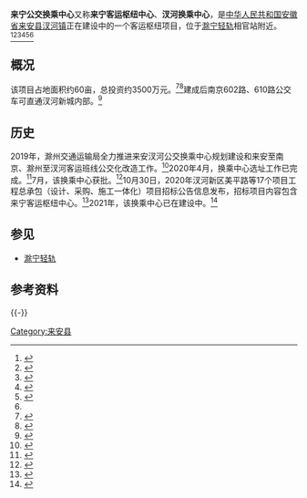 '''来宁公交换乘中心'''又称'''来宁客运枢纽中心'''、'''汊河换乘中心'''，是[[中华人民共和国|中华人民共和国]][[安徽省|安徽省]][[来安县|来安县]][[汊河镇|汊河镇]]正在建设中的一个客运枢纽项目，位于[[南京地铁S4号线|滁宁轻轨]]相官站附近。<ref>{{cite web|url=http://liuyan.people.com.cn/threads/content?tid=7714482|title=关于长三角一体化桥头堡之汊河新区的建言|publisher=人民网|date=2020-06-27}}</ref><ref>{{cite web|url=http://www.chuzhou.gov.cn/public/161054683/1109532724.html|title=2020年汊河新区美平路等17个项目工程总承包（设计、采购、施工一体化）项目招标公告信息 |publisher=来安县政府|date=2020-10-30}}</ref><ref>{{cite web|url=http://www.chuzhou.gov.cn/zxzx/jryw/1109506815.html|title=大江东去“滁”争先|publisher=滁州市政府|date=2020-09-14}}</ref><ref>{{cite web|url=https://mp.weixin.qq.com/s/Bkhgmk89yCKueVdOIWaWVw|title=融入长三角，滁州加速度~|publisher=滁州市政府发布|date=2020-10-29|access-date=2020-11-03|archive-date=2020-11-07|archive-url=https://web.archive.org/web/20201107034731/https://mp.weixin.qq.com/s/Bkhgmk89yCKueVdOIWaWVw|dead-url=no}}</ref><ref>{{cite web|url=http://jsnews.jschina.com.cn/zt2020/jbxqcfx/mtjjxq/cfxtp/202004/t20200416_2531385.shtml|title=滁州对接新区交通规划出炉|publisher=中国江苏网|date=2020-04-16}}</ref><ref name="jianshe"/>

==概况==
该项目占地面积约60亩，总投资约3500万元。<ref>{{cite web|url=http://www.chuzhou.gov.cn/ztzl/djdjbjsxcz/cgzs/1083052061.html|title=对接“大江北”，滁州交通谋新篇|publisher=滁州市政府|date=2019-10-16}}</ref><ref>{{cite web|url=http://www.laian.gov.cn/public/2681573/552463336.html|title=对接大江北交通规划|publisher=来安县政府|date=2019-10-31}}</ref>建成后南京602路、610路公交车可直通汊河新城内部。<ref>{{cite web|url=http://www.chuzhou.gov.cn/ztzl/djdjbjsxcz/xwzh/1109490024.html|title=绘就高质量发展新画卷|date=2020-08-18|publisher=滁州市政府}}</ref>

==历史==
2019年，滁州交通运输局全力推进来安汊河公交换乘中心规划建设和来安至南京、滁州至汊河客运班线公交化改造工作。<ref>{{cite web|url=http://www.chuzhou.gov.cn/ztzl/djdjbjsxcz/xwzh/1046783029.html|title=无缝对接大江北 滁州交通再出新成果
|publisher=滁州市政府|date=2019-04-30}}</ref>2020年4月，换乘中心选址工作已完成。<ref>{{cite web|url=http://www.laian.gov.cn/zwgk/msfw/jtcx/cjwt/278215152.html|title=关于来宁线公交计划问题|publisher=来安县政府|date=2020-04-15}}</ref>7月，该换乘中心获批。<ref>{{cite web|url=https://mp.weixin.qq.com/s/p9cz7ZWmLk5Xp54en6hKhg|title=最新消息！来宁客运枢纽中心要来了！|publisher=来安印象|date=2020-07-06}}</ref>10月30日，2020年汊河新区美平路等17个项目工程总承包（设计、采购、施工一体化）项目招标公告信息发布，招标项目内容包含来宁客运枢纽中心。<ref>{{cite web|url=https://mp.weixin.qq.com/s/WKvzAjr09xTyVYOXXzaCHA|title=投资约8亿！汊河17个项目公布招标信息！来宁客运枢纽中心、阳明湖三期……都要来了！|publisher=汊河发布|date=2020-11-02}}</ref>2021年，该换乘中心已在建设中。<ref name="jianshe">{{cite web|url=https://www.chuzhou.gov.cn/ztzl/djdjbjsxcz/xwzh/1109841568.html|publisher=滁州市政府|archive-date=2021-07-05|title=无缝对接长三角滁州当排头兵|archive-url=http://www.freezepage.com/1625462987WFSCPBEYLN}}</ref>

==参见==
*[[南京地铁S4号线|滁宁轻轨]]
==参考资料==
{{-}}
{{reflist}}
[[Category:来安县|Category:来安县]]